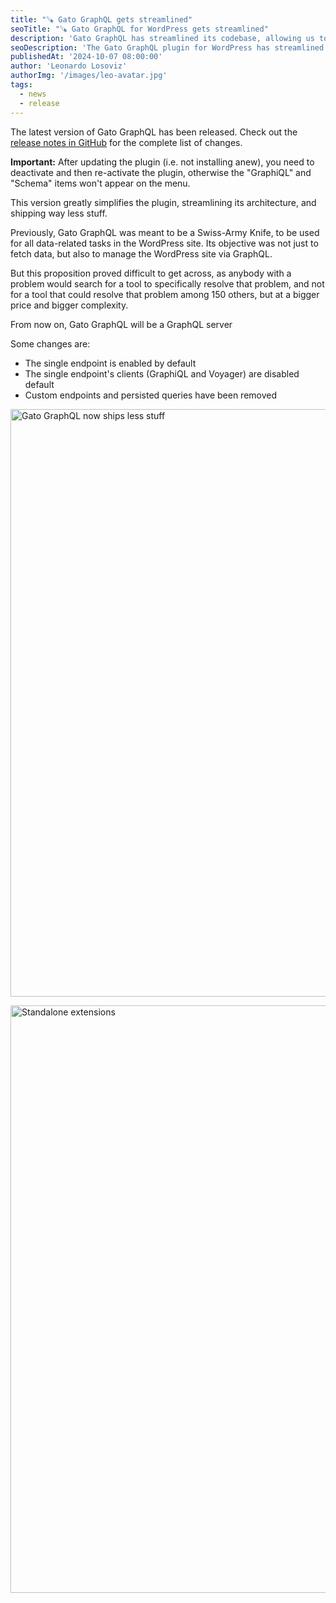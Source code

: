 ```yaml
---
title: "🪚 Gato GraphQL gets streamlined"
seoTitle: "🪚 Gato GraphQL for WordPress gets streamlined"
description: 'Gato GraphQL has streamlined its codebase, allowing us to install independent extensions'
seoDescription: 'The Gato GraphQL plugin for WordPress has streamlined its codebase, allowing us to install independent extensions'
publishedAt: '2024-10-07 08:00:00'
author: 'Leonardo Losoviz'
authorImg: '/images/leo-avatar.jpg'
tags:
  - news
  - release
---
```


The latest version of Gato GraphQL has been released. Check out the [release notes in GitHub](https://github.com/GatoGraphQL/GatoGraphQL/releases/tag/6.0.0) for the complete list of changes.

<Banner type="warning">

**Important:** After updating the plugin (i.e. not installing anew), you need to deactivate and then re-activate the plugin, otherwise the "GraphiQL" and "Schema" items won't appear on the menu.

</Banner>

This version greatly simplifies the plugin, streamlining its architecture, and shipping way less stuff.

Previously, Gato GraphQL was meant to be a Swiss-Army Knife, to be used for all data-related tasks in the WordPress site. Its objective was not just to fetch data, but also to manage the WordPress site via GraphQL.

But this proposition proved difficult to get across, as anybody with a problem would search for a tool to specifically resolve that problem, and not for a tool that could resolve that problem among 150 others, but at a bigger price and bigger complexity.

From now on, Gato GraphQL will be a GraphQL server

Some changes are:

- The single endpoint is enabled by default
- The single endpoint's clients (GraphiQL and Voyager) are disabled default
- Custom endpoints and persisted queries have been removed

<Image
  src="/images/releases/v60/gatographql-v6.0.png"
  width="1024"
  height="940"
  alt="Gato GraphQL now ships less stuff"
  caption="Gato GraphQL now ships less stuff"
/>



<Image
  src="/images/releases/v60/gatographql-v6.0-extensions.png"
  width="1024"
  height="940"
  alt="Standalone extensions"
  caption="Standalone extensions"
/>
